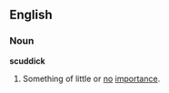 ==English==

===Noun===
'''scuddick'''

# {{obsolete}} Something of little or [[no]] [[importance]].